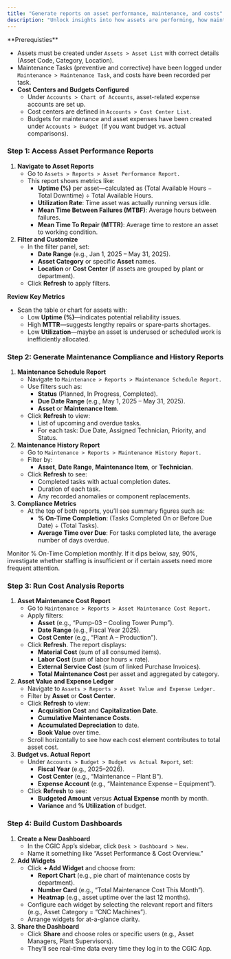 ```yaml
---
title: "Generate reports on asset performance, maintenance, and costs"
description: "Unlock insights into how assets are performing, how maintenance activities are impacting uptime, and how expenses are distributed—so CGIC teams can make data-driven decisions using the CGIC App."
---
```


<Info>
  **Prerequisties**

  - Assets must be created under `Assets > Asset List` with correct details (Asset Code, Category, Location).
  - Maintenance Tasks (preventive and corrective) have been logged under `Maintenance > Maintenance Task`, and costs have been recorded per task.
  - **Cost Centers and Budgets Configured**
    - Under `Accounts > Chart of Accounts`, asset-related expense accounts are set up.
    - Cost centers are defined in `Accounts > Cost Center List`.
    - Budgets for maintenance and asset expenses have been created under `Accounts > Budget `(if you want budget vs. actual comparisons).
</Info>

### Step 1: Access Asset Performance Reports

1. **Navigate to Asset Reports**
   - Go to `Assets > Reports > Asset Performance Report.`
   - This report shows metrics like:
     - **Uptime (%)** per asset—calculated as (Total Available Hours − Total Downtime) ÷ Total Available Hours.
     - **Utilization Rate**: Time asset was actually running versus idle.
     - **Mean Time Between Failures (MTBF)**: Average hours between failures.
     - **Mean Time To Repair (MTTR)**: Average time to restore an asset to working condition.
2. **Filter and Customize**
   - In the filter panel, set:
     - **Date Range** (e.g., Jan 1, 2025 – May 31, 2025).
     - **Asset Category** or specific **Asset** names.
     - **Location** or **Cost Center** (if assets are grouped by plant or department).
   - Click **Refresh** to apply filters.

**Review Key Metrics**

- Scan the table or chart for assets with:
  - Low **Uptime (%)**—indicates potential reliability issues.
  - High **MTTR**—suggests lengthy repairs or spare-parts shortages.
  - Low **Utilization**—maybe an asset is underused or scheduled work is inefficiently allocated.

### Step 2: Generate Maintenance Compliance and History Reports

1. **Maintenance Schedule Report**
   - Navigate to `Maintenance > Reports > Maintenance Schedule Report.`
   - Use filters such as:
     - **Status** (Planned, In Progress, Completed).
     - **Due Date Range** (e.g., May 1, 2025 – May 31, 2025).
     - **Asset** or **Maintenance Item**.
   - Click **Refresh** to view:
     - List of upcoming and overdue tasks.
     - For each task: Due Date, Assigned Technician, Priority, and Status.
2. **Maintenance History Report**
   - Go to `Maintenance > Reports > Maintenance History Report.`
   - Filter by:
     - **Asset**, **Date Range**, **Maintenance Item**, or **Technician**.
   - Click **Refresh** to see:
     - Completed tasks with actual completion dates.
     - Duration of each task.
     - Any recorded anomalies or component replacements.
3. **Compliance Metrics**
   - At the top of both reports, you’ll see summary figures such as:
     - **% On-Time Completion**: (Tasks Completed On or Before Due Date) ÷ (Total Tasks).
     - **Average Time over Due**: For tasks completed late, the average number of days overdue.

<Tip>
  Monitor % On-Time Completion monthly. If it dips below, say, 90%, investigate whether staffing is insufficient or if certain assets need more frequent attention.
</Tip>

### Step 3: Run Cost Analysis Reports

1. **Asset Maintenance Cost Report**
   - Go to `Maintenance > Reports > Asset Maintenance Cost Report.`
   - Apply filters:
     - **Asset** (e.g., “Pump-03 – Cooling Tower Pump”).
     - **Date Range** (e.g., Fiscal Year 2025).
     - **Cost Center** (e.g., “Plant A – Production”).
   - Click **Refresh**. The report displays:
     - **Material Cost** (sum of all consumed items).
     - **Labor Cost** (sum of labor hours × rate).
     - **External Service Cost** (sum of linked Purchase Invoices).
     - **Total Maintenance Cost** per asset and aggregated by category.
2. **Asset Value and Expense Ledger**
   - Navigate to `Assets > Reports > Asset Value and Expense Ledger.`
   - Filter by **Asset** or **Cost Center**.
   - Click **Refresh** to view:
     - **Acquisition Cost** and **Capitalization Date**.
     - **Cumulative Maintenance Costs**.
     - **Accumulated Depreciation** to date.
     - **Book Value** over time.
   - Scroll horizontally to see how each cost element contributes to total asset cost.
3. **Budget vs. Actual Report**
   - Under `Accounts > Budget > Budget vs Actual Report`, set:
     - **Fiscal Year** (e.g., 2025–2026).
     - **Cost Center** (e.g., “Maintenance – Plant B”).
     - **Expense Account** (e.g., “Maintenance Expense – Equipment”).
   - Click **Refresh** to see:
     - **Budgeted Amount** versus **Actual Expense** month by month.
     - **Variance** and **% Utilization** of budget.

### Step 4: Build Custom Dashboards

1. **Create a New Dashboard**
   - In the CGIC App’s sidebar, click `Desk > Dashboard > New.`
   - Name it something like “Asset Performance & Cost Overview.”
2. **Add Widgets**
   - Click **\+ Add Widget** and choose from:
     - **Report Chart** (e.g., pie chart of maintenance costs by department).
     - **Number Card** (e.g., “Total Maintenance Cost This Month”).
     - **Heatmap** (e.g., asset uptime over the last 12 months).
   - Configure each widget by selecting the relevant report and filters (e.g., Asset Category = “CNC Machines”).
   - Arrange widgets for at-a-glance clarity.
3. **Share the Dashboard**
   - Click **Share** and choose roles or specific users (e.g., Asset Managers, Plant Supervisors).
   - They’ll see real-time data every time they log in to the CGIC App.